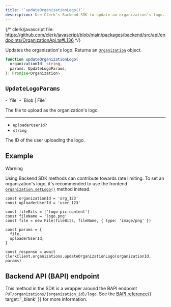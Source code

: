 ```yaml
---
title: '`updateOrganizationLogo()`'
description: Use Clerk's Backend SDK to update an organization's logo.
---
```


{/* clerk/javascript file: https://github.com/clerk/javascript/blob/main/packages/backend/src/api/endpoints/OrganizationApi.ts#L136 */}

Updates the organization's logo. Returns an [`Organization`](/docs/references/backend/types/backend-organization) object.

```ts
function updateOrganizationLogo(
  organizationId: string,
  params: UpdateLogoParams,
): Promise<Organization>
```

## `UpdateLogoParams`

<Properties>
  - `file`
  - `Blob | File`

  The file to upload as the organization's logo.

  ---

  - `uploaderUserId?`
  - `string`

  The ID of the user uploading the logo.
</Properties>

## Example

<Include src="_partials/backend/usage" />

> [!WARNING]
> Using Backend SDK methods can contribute towards rate limiting. To set an organization's logo, it's recommended to use the frontend [`organization.setLogo()`](/docs/references/javascript/organization/organization#set-logo) method instead.

```tsx
const organizationId = 'org_123'
const uploaderUserId = 'user_123'

const fileBits = ['logo-pic-content']
const fileName = 'logo.png'
const file = new File(fileBits, fileName, { type: 'image/png' })

const params = {
  file,
  uploaderUserId,
}

const response = await clerkClient.organizations.updateOrganizationLogo(organizationId, params)
```

## Backend API (BAPI) endpoint

This method in the SDK is a wrapper around the BAPI endpoint `PUT/organizations/{organization_id}/logo`. See the [BAPI reference](/docs/reference/backend-api/tag/Organizations#operation/UploadOrganizationLogo){{ target: '_blank' }} for more information.
